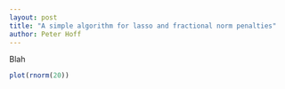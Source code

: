 ```yaml
---
layout: post
title: "A simple algorithm for lasso and fractional norm penalties"
author: Peter Hoff
---
```


Blah 


```r
plot(rnorm(20)) 
```


